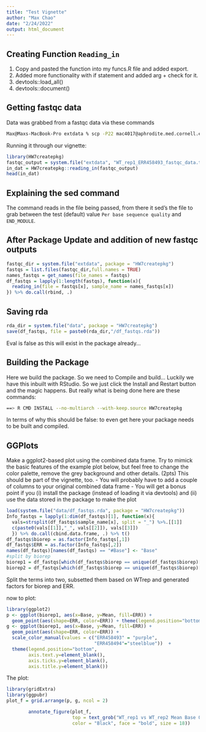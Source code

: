 ```yaml
---
title: "Test Vignette"
author: "Max Chao"
date: "2/24/2022"
output: html_document
---
```


## Creating Function `Reading_in`

1. Copy and pasted the function into my funcs.R file and added export.
2. Added more functionality with if statement and added arg + check for it.
3. devtools::load_all()
4. devtools::document()

## Getting fastqc data
Data was grabbed from a fastqc data via these commands
```bash
Max@Maxs-MacBook-Pro extdata % scp -P22 mac4017@aphrodite.med.cornell.edu:/athena/angsd/scratch/mac4017/Gierlinski_RNAseq/fastqc_out/WT_rep1_ERR458493_fastqc .
```

Running it through our vignette:
```r
library(HW7createpkg)
fastqc_output = system.file("extdata", "WT_rep1_ERR458493_fastqc_data.txt", package = "HW7createpkg")
in_dat = HW7createpkg::reading_in(fastqc_output)
head(in_dat)
```

## Explaining the sed command
The command reads in the file being passed, from there it sed's the file to grab between the test (default) value `Per base sequence quality` and `END_MODULE`.


## After Package Update and addition of new fastqc outputs
```r
fastqc_dir = system.file("extdata", package = "HW7createpkg")
fastqs = list.files(fastqc_dir,full.names = TRUE)
names_fastqs = get_names(file_names = fastqs)
df_fastqs = lapply(1:length(fastqs), function(x){
  reading_in(file = fastqs[x], sample_name = names_fastqs[x])
}) %>% do.call(rbind, .)

```

## Saving rda
```r
rda_dir = system.file("data", package = "HW7createpkg")
save(df_fastqs, file = paste0(rda_dir,"/df_fastqs.rda"))
```
Eval is false as this will exist in the package already...

## Building the Package
Here we build the package. So we need to Compile and build...
Luckily we have this inbuilt with RStudio. So we just click the Install and Restart button and the magic happens. But really what is being done here are these commands:
```bash
==> R CMD INSTALL --no-multiarch --with-keep.source HW7createpkg
```
In terms of why this should be false: to even get here your package needs to be built and compiled.

## GGPlots
Make a ggplot2-based plot using the combined data frame. Try to mimick the basic features of the example plot below, but feel free to change the color palette, remove the grey background and other details. (2pts)
This should be part of the vignette, too.
- You will probably have to add a couple of columns to your original combined data frame
- You will get a bonus point if you (i) install the package (instead of loading it via devtools) and (ii) use the data stored in the package to make the plot
```r
load(system.file("data/df_fastqs.rda", package = "HW7createpkg"))
Info_fastqs = lapply(1:dim(df_fastqs)[1], function(x){
  vals=strsplit(df_fastqs$sample_name[x], split = "_") %>%.[[1]]
  c(paste0(vals[[1]],"_", vals[[2]]), vals[[3]])
  }) %>% do.call(cbind.data.frame, .) %>% t()
df_fastqs$biorep = as.factor(Info_fastqs[,1])
df_fastqs$ERR = as.factor(Info_fastqs[,2])
names(df_fastqs)[names(df_fastqs) == "#Base"] <- "Base"
#split by biorep
biorep1 = df_fastqs[which(df_fastqs$biorep == unique(df_fastqs$biorep)[[1]]),]
biorep2 = df_fastqs[which(df_fastqs$biorep == unique(df_fastqs$biorep)[[2]]),]
```
Split the terms into two, subsetted them based on WTrep and generated factors for biorep and ERR.

now to plot:
```r
library(ggplot2)
p <- ggplot(biorep1, aes(x=Base, y=Mean, fill=ERR)) +
  geom_point(aes(shape=ERR, color=ERR)) + theme(legend.position="bottom")
g <- ggplot(biorep1, aes(x=Base, y=Mean, fill=ERR)) +
  geom_point(aes(shape=ERR, color=ERR)) + 
  scale_color_manual(values = c("ERR458493" = "purple",
                                "ERR458494"="steelblue"))  +
  theme(legend.position="bottom",
        axis.text.y=element_blank(),
        axis.ticks.y=element_blank(),
        axis.title.y=element_blank())
```
The plot:
```r
library(gridExtra)
library(ggpubr)
plot_f = grid.arrange(p, g, ncol = 2) 
```
```r
        annotate_figure(plot_f, 
                        top = text_grob("WT_rep1 vs WT_rep2 Mean Base Quality for 2 Tech Reps", 
                        color = "Black", face = "bold", size = 18))
```
